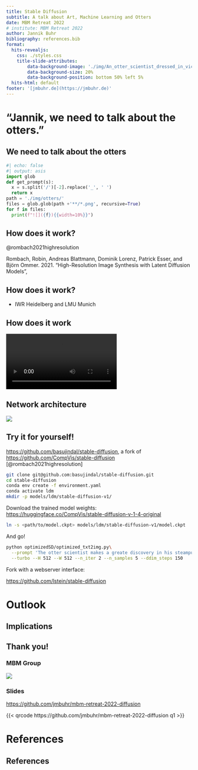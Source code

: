 ```yaml
---
title: Stable Diffusion
subtitle: A talk about Art, Machine Learning and Otters
date: MBM Retreat 2022
# institute: MBM Retreat 2022
author: Jannik Buhr
bibliography: references.bib  
format:
  hits-revealjs:
    css: ./styles.css
    title-slide-attributes:
        data-background-image: './img/An_otter_scientist_dressed_in_victorian_style_clothing_drinking_a_cup_of_coffee._The_otter_scientist_is_wearing_a_top_hat./seed_298317_00007.png'
        data-background-size: 20%
        data-background-position: bottom 50% left 5%
  hits-html: default
footer: '[jmbuhr.de](https://jmbuhr.de)'
---
```


# "Jannik, we need to talk about the otters." {.ottertalk}

## We need to talk about the otters {.scrollable .otters}

```python
#| echo: false
#| output: asis
import glob
def get_prompt(s):
  x = s.split('/')[-2].replace('_', ' ')
  return x
path = './img/otters/'
files = glob.glob(path +'**/*.png', recursive=True)
for f in files:
  print(f"![]({f}){{width=10%}}")
```

## How does it work?

@rombach2021highresolution

:::footer
Rombach, Robin, Andreas Blattmann, Dominik Lorenz, Patrick Esser, and Björn Ommer. 2021.
"High-Resolution Image Synthesis with Latent Diffusion Models",
:::

## How does it work?

- IWR Heidelberg and LMU Munich

## How does it work

![](./img/live-diffusion.webm)

## Network architecture

![](img/2022-09-08-10-56-21.png)

## Try it for yourself!

<https://github.com/basujindal/stable-diffusion>, a fork of <https://github.com/CompVis/stable-diffusion> [@rombach2021highresolution]

```bash
git clone git@github.com:basujindal/stable-diffusion.git
cd stable-diffusion
conda env create -f environment.yaml
conda activate ldm
mkdir -p models/ldm/stable-diffusion-v1/
```

Download the trained model weights: <https://huggingface.co/CompVis/stable-diffusion-v-1-4-original>

```bash
ln -s <path/to/model.ckpt> models/ldm/stable-diffusion-v1/model.ckpt 
```

And go!

```bash
python optimizedSD/optimized_txt2img.py\
  --prompt 'The otter scientist makes a greate discovery in his steampunk chemistry laboratory'\
  --turbo --H 512 --W 512 --n_iter 2 --n_samples 5 --ddim_steps 150
```

Fork with a webserver interface:

<https://github.com/lstein/stable-diffusion>

# Outlook

## Implications

## Thank you! {#thank-you}

:::: {layout='[2,1.2]' .wider}
:::l
### MBM Group
![](./img/mbm-group.JPG){#mbm-group}

<!-- [<https://mbm.h-its.org/>]{.smaller} -->
:::

:::{#r}
### Slides
[<https://github.com/jmbuhr/mbm-retreat-2022-diffusion>]{.smaller}

{{< qrcode https://github.com/jmbuhr/mbm-retreat-2022-diffusion q1 >}}
:::
::::

# References

## References

:::{#refs}
:::


